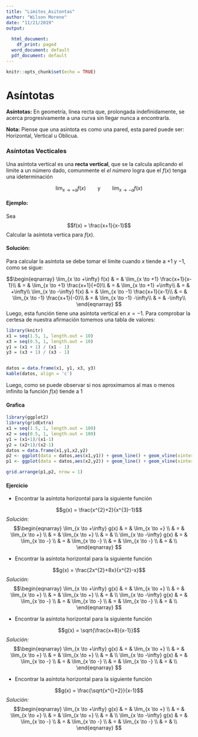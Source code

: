 ```yaml
---
title: "Limites_Asitontas"
author: "Wilson Moreno"
date: "11/21/2019"
output:
  
  html_document:
    df_print: paged
  word_document: default
  pdf_document: default
---
```


```r
knitr::opts_chunk$set(echo = TRUE)
```

# Asíntotas

**Asíntotas:** En geometría, línea recta que, prolongada indefinidamente, se acerca progresivamente a una curva sin llegar nunca a encontrarla. 

**Nota:** Piense que una asíntota  es como una pared, esta pared puede ser: Horizontal, Vertical u Oblicua. 


### Asíntotas Vecticales

Una asíntota  vertical es una **recta vertical**, que se la calcula aplicando el limite a un número dado, comunmente el *el número* logra que el $f(x)$ tenga una ideterminación 

$$\lim_{x \to +a} f(x)   \qquad \text{y} \qquad \lim_{x \to -a} f(x)$$

#### Ejemplo:
Sea
$$f(x) = \frac{x+1}{x-1}$$
Calcular la asíntota vertica para $f(x)$.

#### Solución:
Para calcular la asíntota  se debe tomar el limite cuando $x$ tiende a $+1$ y $-1$, como se sigue:

$$\begin{eqnarray}
\lim_{x \to +\infty} f(x) & = & \lim_{x \to +1} \frac{x+1}{x-1}\\
                          & = & \lim_{x \to +1} \frac{x+1}{+0}\\
                          & = & \lim_{x \to +1} +\infty\\
                          & = & +\infty\\
\lim_{x \to -\infty} f(x) & = & \lim_{x \to -1} \frac{x+1}{x-1}\\
                          & = & \lim_{x \to -1} \frac{x+1}{-0}\\
                          & = & \lim_{x \to -1} -\infty\\
                          & = & -\infty\\                          
\end{eqnarray}
$$
Luego, esta función  tiene una asíntota vertical en $x = -1$. Para comprobar la certesa de nuestra afirmación tomemos una tabla de valores:


```r
library(knitr)
x1 = seq(1.5, 1, length.out = 10)
x3 = seq(0.5, 1, length.out = 10)
y1 = (x1 + 1) / (x1 - 1)
y3 = (x3 + 1) / (x3 - 1) 


datos = data.frame(x1, y1, x3, y3)
kable(datos, align = 'c')
``` 


Luego, como se puede observar si nos aproximamos al mas o menos infinito la función  $f(x)$ tiende a $1$


#### Grafica 
```r
library(ggplot2)
library(gridExtra)
x1 = seq(1.5, 1, length.out = 100)
x2 = seq(0.5, 1, length.out = 100)
y1 = (x1+1)/(x1-1)
y2 = (x2+1)/(x2-1)
datos = data.frame(x1,y1,x2,y2)
p2 <- ggplot(data = datos,aes(x1,y1)) + geom_line() + geom_vline(xintercept = 1, color = 'red') +  xlab("x")
p1 <- ggplot(data = datos,aes(x2,y2)) + geom_line() + geom_vline(xintercept = 1, color = 'red') + xlab("x")

grid.arrange(p1,p2, nrow = 1) 
``` 


#### Ejercicio
+ Encontrar la asíntota horizontal para la siguiente función 

$$g(x) = \frac{x^{2}+2}{x^{3}-1}$$
*Solución:* 
$$\begin{eqnarray}
\lim_{x \to +\infty} g(x) & = & \lim_{x \to +} \\
                          & = & \lim_{x \to +} \\
                          & = & \lim_{x \to +} \\
                          & = & \\
\lim_{x \to -\infty} g(x) & = & \lim_{x \to -} \\
                          & = & \lim_{x \to -} \\
                          & = & \lim_{x \to -} \\
                          & = & \\                          
\end{eqnarray}
$$

+ Encontrar la asíntota horizontal para la siguiente función 

$$g(x) = \frac{2x^{2}+8x}{x^{2}-x}$$
*Solución:* 
$$\begin{eqnarray}
\lim_{x \to +\infty} g(x) & = & \lim_{x \to +} \\
                          & = & \lim_{x \to +} \\
                          & = & \lim_{x \to +} \\
                          & = & \\
\lim_{x \to -\infty} g(x) & = & \lim_{x \to -} \\
                          & = & \lim_{x \to -} \\
                          & = & \lim_{x \to -} \\
                          & = & \\                          
\end{eqnarray}
$$

+ Encontrar la asíntota horizontal para la siguiente función 

$$g(x) = \sqrt{\frac{x+8}{x-1}}$$
*Solución:* 
$$\begin{eqnarray}
\lim_{x \to +\infty} g(x) & = & \lim_{x \to +} \\
                          & = & \lim_{x \to +} \\
                          & = & \lim_{x \to +} \\
                          & = & \\
\lim_{x \to -\infty} g(x) & = & \lim_{x \to -} \\
                          & = & \lim_{x \to -} \\
                          & = & \lim_{x \to -} \\
                          & = & \\                          
\end{eqnarray}
$$

+ Encontrar la asíntota horizontal para la siguiente función

$$g(x) = \frac{\sqrt{x^{}+2}}{x-1}$$
*Solución:* 
$$\begin{eqnarray}
\lim_{x \to +\infty} g(x) & = & \lim_{x \to +} \\
                          & = & \lim_{x \to +} \\
                          & = & \lim_{x \to +} \\
                          & = & \\
\lim_{x \to -\infty} g(x) & = & \lim_{x \to -} \\
                          & = & \lim_{x \to -} \\
                          & = & \lim_{x \to -} \\
                          & = & \\                          
\end{eqnarray}
$$
